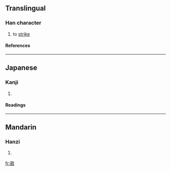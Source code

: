 ==Translingual==
===Han character===
{{Han char|rn=66|rad=攴|as=06|sn=10|four=|canj=竹口人大 (HROK), XX竹口人 (XXHRO)}}
# to [[strike]]
====References====
{{Han ref|kx=0470.291|dkj=13172|hdz=21457.091|uh=654B|ud=25931}}
----
==Japanese==
===Kanji===
{{ja-kanji|grade=|rs=攴06}}
# {{defn|Japanese}} 
====Readings====
{{ja-readings|on=[[かく]] (kaku), [[きゃく]] (kyaku)|kun=[[うつ]] (utsu)}}
----
==Mandarin==
===Hanzi===
{{cmn-hanzi|pin=[[gé]] (ge2)|wg=ko<sup>2</sup>}}
# {{defn|Mandarin}}

[[fr:敋]]